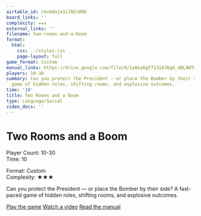 ```yaml
---
airtable_id: recHdajo3i7AEcW96
board_links: ''
complexity: ★★★
external_links: ''
filename: two-rooms-and-a-boom
format:
  html:
    css: ../styles.css
    page-layout: full
game_format: Custom
manual_links: https://drive.google.com/file/d/1yW1a6gF713iOJ6q4_mBLAWTxQm0xPbuv/view?usp=drive_link
players: 10-30
summary: Can you protect the President — or place the Bomber by their side? A fast-paced
  game of hidden roles, shifting rooms, and explosive outcomes.
time: '10'
title: Two Rooms and a Boom
type: Language/Social
video_docs: ''
---
```


# Two Rooms and a Boom

:::{.game-info-box}
:::{.game-stats}
:::{.left-stats}
Player Count: 10-30  
Time: 10
:::
:::{.right-stats}
Format: Custom  
Complexity: ★★★
:::
:::
:::

Can you protect the President — or place the Bomber by their side? A fast-paced game of hidden roles, shifting rooms, and explosive outcomes.

:::{.game-actions}
<a href="#" class="btn btn-play disabled-button"><i class="fa fa-gamepad"></i> Play the game</a>
<a href="#" class="btn btn-watch disabled-button"><i class="fa fa-video"></i> Watch a video</a>
<a href="https://drive.google.com/file/d/1yW1a6gF713iOJ6q4_mBLAWTxQm0xPbuv/view?usp=drive_link" class="btn btn-manual"><i class="fa fa-book"></i> Read the manual</a>
:::